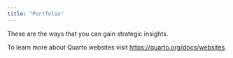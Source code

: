 ```yaml
---
title: "Portfolio"
---
```


These are the ways that you can gain strategic insights.

To learn more about Quarto websites visit <https://quarto.org/docs/websites>.
